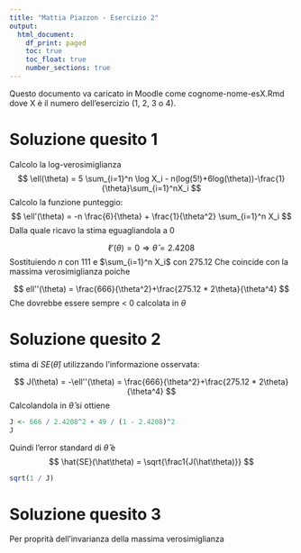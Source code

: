 ---
title: "Mattia Piazzon - Esercizio 2"
output:
  html_document: 
    df_print: paged
    toc: true
    toc_float: true
    number_sections: true
---

Questo documento va caricato in Moodle come cognome-nome-esX.Rmd dove X è il numero dell'esercizio (1, 2, 3 o 4).

# Soluzione quesito 1
Calcolo la log-verosimiglianza
$$
\ell(\theta) = 5 \sum_{i=1}^n \log X_i - n(log(5!)+6log(\theta))-\frac{1}{\theta}\sum_{i=1}^nX_i
$$
Calcolo la funzione punteggio:
$$
\ell'(\theta) = -n \frac{6}{\theta} + \frac{1}{\theta^2} \sum_{i=1}^n X_i
$$
Dalla quale ricavo la stima eguagliandola a 0

$$
\ell'(\theta) = 0 \Rightarrow \hat\theta = 2.4208
$$
Sostituiendo $n$ con 111 e $\sum_{i=1}^n X_i$ con 275.12
Che coincide con la massima verosimiglianza poiche

$$
ell''(\theta) = \frac{666}{\theta^2}+\frac{275.12 * 2\theta}{\theta^4}
$$
Che dovrebbe essere sempre < 0 calcolata in $\theta$

# Soluzione quesito 2
stima di $SE(\hat\theta)$ utilizzando l'informazione osservata:

$$
J(\theta) = -\ell''(\theta) = \frac{666}{\theta^2}+\frac{275.12 * 2\theta}{\theta^4}
$$
Calcolandola in $\hat\theta$ si ottiene
```{r, error = TRUE}
J <- 666 / 2.4208^2 + 49 / (1 - 2.4208)^2
J
```

Quindi l'error standard di $\hat\theta$ è
$$
\hat{SE}(\hat\theta) = \sqrt{\frac1{J(\hat\theta)}}
$$
```{r, error = TRUE}
sqrt(1 / J)
```

# Soluzione quesito 3
Per proprità dell'invarianza della massima verosimiglianza

